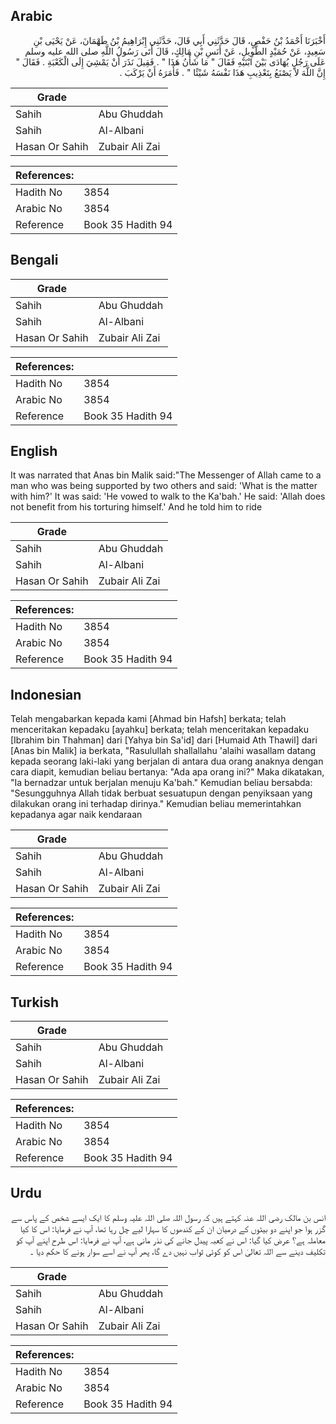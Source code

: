 ## Arabic


<div dir="rtl" lang="ar" style={{fontSize:'larger',backgroundColor:'#f8f9fa',padding:20}}>
أَخْبَرَنَا أَحْمَدُ بْنُ حَفْصٍ، قَالَ حَدَّثَنِي أَبِي قَالَ، حَدَّثَنِي إِبْرَاهِيمُ بْنُ طَهْمَانَ، عَنْ يَحْيَى بْنِ سَعِيدٍ، عَنْ حُمَيْدٍ الطَّوِيلِ، عَنْ أَنَسِ بْنِ مَالِكٍ، قَالَ أَتَى رَسُولُ اللَّهِ صلى الله عليه وسلم عَلَى رَجُلٍ يُهَادَى بَيْنَ ابْنَيْهِ فَقَالَ ‏"‏ مَا شَأْنُ هَذَا ‏"‏ ‏.‏ فَقِيلَ نَذَرَ أَنْ يَمْشِيَ إِلَى الْكَعْبَةِ ‏.‏ فَقَالَ ‏"‏ إِنَّ اللَّهَ لاَ يَصْنَعُ بِتَعْذِيبِ هَذَا نَفْسَهُ شَيْئًا ‏"‏ ‏.‏ فَأَمَرَهُ أَنْ يَرْكَبَ ‏.‏
</div>
<div style={{backgroundColor:'#f8f9fa',padding:20, marginBottom: 10}}><table> <thead> <tr> <th>Grade</th> <th></th> </tr> </thead> <tbody> <tr><td>Sahih</td><td>Abu Ghuddah</td></tr><tr><td>Sahih</td><td>Al-Albani</td></tr><tr><td>Hasan Or Sahih</td><td>Zubair Ali Zai</td></tr></tbody></table><table> <thead> <tr> <th>References:</th> <th></th> </tr> </thead> <tbody><tr><td>Hadith No</td><td>3854</td></tr><tr><td>Arabic No</td><td>3854</td></tr><tr><td>Reference</td><td>Book 35 Hadith 94</td></tr></tbody></table></div>

## Bengali


<div dir="ltr" lang="bn" style={{fontSize:'larger',backgroundColor:'#f8f9fa',padding:20}}>

</div>
<div style={{backgroundColor:'#f8f9fa',padding:20, marginBottom: 10}}><table> <thead> <tr> <th>Grade</th> <th></th> </tr> </thead> <tbody> <tr><td>Sahih</td><td>Abu Ghuddah</td></tr><tr><td>Sahih</td><td>Al-Albani</td></tr><tr><td>Hasan Or Sahih</td><td>Zubair Ali Zai</td></tr></tbody></table><table> <thead> <tr> <th>References:</th> <th></th> </tr> </thead> <tbody><tr><td>Hadith No</td><td>3854</td></tr><tr><td>Arabic No</td><td>3854</td></tr><tr><td>Reference</td><td>Book 35 Hadith 94</td></tr></tbody></table></div>

## English


<div dir="ltr" lang="en" style={{fontSize:'larger',backgroundColor:'#f8f9fa',padding:20}}>
It was narrated that Anas bin Malik said:"The Messenger of Allah came to a man who was being supported by two others and said: 'What is the matter with him?' It was said: 'He vowed to walk to the Ka'bah.' He said: 'Allah does not benefit from his torturing himself.' And he told him to ride
</div>
<div style={{backgroundColor:'#f8f9fa',padding:20, marginBottom: 10}}><table> <thead> <tr> <th>Grade</th> <th></th> </tr> </thead> <tbody> <tr><td>Sahih</td><td>Abu Ghuddah</td></tr><tr><td>Sahih</td><td>Al-Albani</td></tr><tr><td>Hasan Or Sahih</td><td>Zubair Ali Zai</td></tr></tbody></table><table> <thead> <tr> <th>References:</th> <th></th> </tr> </thead> <tbody><tr><td>Hadith No</td><td>3854</td></tr><tr><td>Arabic No</td><td>3854</td></tr><tr><td>Reference</td><td>Book 35 Hadith 94</td></tr></tbody></table></div>

## Indonesian


<div dir="ltr" lang="id" style={{fontSize:'larger',backgroundColor:'#f8f9fa',padding:20}}>
Telah mengabarkan kepada kami [Ahmad bin Hafsh] berkata; telah menceritakan kepadaku [ayahku] berkata; telah menceritakan kepadaku [Ibrahim bin Thahman] dari [Yahya bin Sa'id] dari [Humaid Ath Thawil] dari [Anas bin Malik] ia berkata, "Rasulullah shallallahu 'alaihi wasallam datang kepada seorang laki-laki yang berjalan di antara dua orang anaknya dengan cara diapit, kemudian beliau bertanya: "Ada apa orang ini?" Maka dikatakan, "Ia bernadzar untuk berjalan menuju Ka'bah." Kemudian beliau bersabda: "Sesungguhnya Allah tidak berbuat sesuatupun dengan penyiksaan yang dilakukan orang ini terhadap dirinya." Kemudian beliau memerintahkan kepadanya agar naik kendaraan
</div>
<div style={{backgroundColor:'#f8f9fa',padding:20, marginBottom: 10}}><table> <thead> <tr> <th>Grade</th> <th></th> </tr> </thead> <tbody> <tr><td>Sahih</td><td>Abu Ghuddah</td></tr><tr><td>Sahih</td><td>Al-Albani</td></tr><tr><td>Hasan Or Sahih</td><td>Zubair Ali Zai</td></tr></tbody></table><table> <thead> <tr> <th>References:</th> <th></th> </tr> </thead> <tbody><tr><td>Hadith No</td><td>3854</td></tr><tr><td>Arabic No</td><td>3854</td></tr><tr><td>Reference</td><td>Book 35 Hadith 94</td></tr></tbody></table></div>

## Turkish


<div dir="ltr" lang="tr" style={{fontSize:'larger',backgroundColor:'#f8f9fa',padding:20}}>

</div>
<div style={{backgroundColor:'#f8f9fa',padding:20, marginBottom: 10}}><table> <thead> <tr> <th>Grade</th> <th></th> </tr> </thead> <tbody> <tr><td>Sahih</td><td>Abu Ghuddah</td></tr><tr><td>Sahih</td><td>Al-Albani</td></tr><tr><td>Hasan Or Sahih</td><td>Zubair Ali Zai</td></tr></tbody></table><table> <thead> <tr> <th>References:</th> <th></th> </tr> </thead> <tbody><tr><td>Hadith No</td><td>3854</td></tr><tr><td>Arabic No</td><td>3854</td></tr><tr><td>Reference</td><td>Book 35 Hadith 94</td></tr></tbody></table></div>

## Urdu


<div dir="rtl" lang="ur" style={{fontSize:'larger',backgroundColor:'#f8f9fa',padding:20}}>
انس بن مالک رضی اللہ عنہ کہتے ہیں کہ رسول اللہ صلی اللہ علیہ وسلم کا ایک ایسے شخص کے پاس سے گزر ہوا جو اپنے دو بیٹوں کے درمیان ان کے کندھوں کا سہارا لیے چل رہا تھا، آپ نے فرمایا: اس کا کیا معاملہ ہے؟ عرض کیا گیا: اس نے کعبہ پیدل جانے کی نذر مانی ہے، آپ نے فرمایا: اس طرح اپنے آپ کو تکلیف دینے سے اللہ تعالیٰ اس کو کوئی ثواب نہیں دے گا، پھر آپ نے اسے سوار ہونے کا حکم دیا ۔
</div>
<div style={{backgroundColor:'#f8f9fa',padding:20, marginBottom: 10}}><table> <thead> <tr> <th>Grade</th> <th></th> </tr> </thead> <tbody> <tr><td>Sahih</td><td>Abu Ghuddah</td></tr><tr><td>Sahih</td><td>Al-Albani</td></tr><tr><td>Hasan Or Sahih</td><td>Zubair Ali Zai</td></tr></tbody></table><table> <thead> <tr> <th>References:</th> <th></th> </tr> </thead> <tbody><tr><td>Hadith No</td><td>3854</td></tr><tr><td>Arabic No</td><td>3854</td></tr><tr><td>Reference</td><td>Book 35 Hadith 94</td></tr></tbody></table></div>